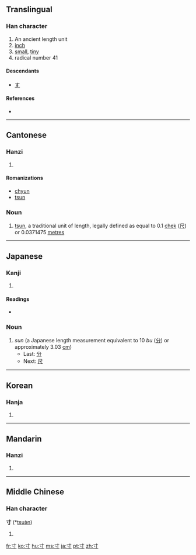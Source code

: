 ==Translingual==
{{Han stroke|[[Image:寸-order.gif]]}}

===Han character===
{{Han char|rn=41|rad=寸|as=00|sn=3|four=4030<sub>0</sub>|canj=木戈 (DI)}}

# An ancient length unit
# [[inch]]
# [[small]], [[tiny]]
# radical number 41

====Descendants====
* [[す]]

====References====
* {{Han ref|kx=0293.320|dkj=07411|dj=0581.040|hdz=10503.080|uh=5BF8|ud=23544|bh=A46F|bd=42095}}

----

==Cantonese==

===Hanzi===
{{yue-hanzi|jyut=|y=chyun3}}

# {{defn|Cantonese|sort=寸00}}

====Romanizations====
* [[chyun]]
* [[tsun]]


===Noun===
{{yue-noun|HK|tas=寸|HK=tsun}}

# {{Hong Kong|lang=yue}} [[tsun]], a traditional unit of length, legally defined as equal to 0.1 [[chek]] ([[尺]]) or 0.0371475 [[metre]]s

----

==Japanese==

===Kanji===
{{ja-kanji|grade=6|rs=寸00}}

# {{defn|Japanese}}

====Readings====
* {{ja-readings|on=[[すん]] (sun), [[そん]] (son)|kun=[[はかる]] (hakaru), [[とき]] (toki), [[き]] (ki)}}

===Noun===
{{ja-noun|k|hira=すん|rom=sun}}

# ''sun'' (a Japanese length measurement equivalent to 10 ''bu'' ([[分]]) or approximately 3.03 [[cm]])
#* Last: [[分]]
#* Next: [[尺]]

----

==Korean==

===Hanja===
{{ko-hanja|hangeul=촌|rv=chon|mr=ch'on|y=chon|eumhun=마디|ehrv=madi|ehmr=madi|ehy=mati}}

# {{defn|Korean|sort=寸00}}

----

==Mandarin==

===Hanzi===
{{cmn-hanzi|pin=[[cùn]] ([[cun4]])|wg=ts'un<sup>4</sup>}}

# {{defn|Mandarin|sort=寸00}}

----

==Middle Chinese==

===Han character===
'''寸''' (*[[tsuə̀n]])<!--the asterisk indicates that this is a reconstructed pronunciation-->

# {{defn|Middle Chinese|sort=寸00}}

[[fr:寸]]
[[ko:寸]]
[[hu:寸]]
[[ms:寸]]
[[ja:寸]]
[[pt:寸]]
[[zh:寸]]